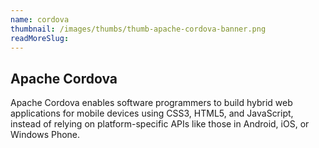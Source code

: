 ```yaml
---
name: cordova
thumbnail: /images/thumbs/thumb-apache-cordova-banner.png
readMoreSlug:
---
```


## Apache Cordova

Apache Cordova enables software programmers to build hybrid web applications for mobile devices using CSS3, HTML5, and JavaScript, instead of relying on platform-specific APIs like those in Android, iOS, or Windows Phone.
